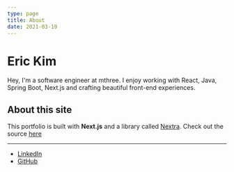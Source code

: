 ```yaml
---
type: page
title: About
date: 2021-03-19
---
```


# Eric Kim

Hey, I'm a software engineer at mthree. I enjoy working with React, Java, Spring Boot, Next.js and crafting beautiful front-end experiences.

## About this site

This portfolio is built with **Next.js** and a library called [Nextra](https://nextra.vercel.app/). Check out the source [here](https://github.com/erhkim/portfolio)

---

- [LinkedIn](https://www.linkedin.com/in/erhkim/)
- [GitHub](https://github.com/erhkim)
